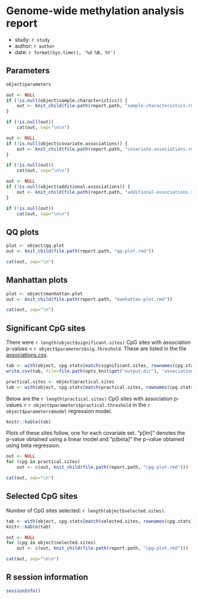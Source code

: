 # Genome-wide methylation analysis report
- study: `r study`
- author: `r author`
- date: `r format(Sys.time(), '%d %B, %Y')`

## Parameters

```r
object$parameters
```

```r
out <- NULL
if (!is.null(object$sample.characteristics)) {
    out <- knit_child(file.path(report.path, "sample-characteristics.rmd"))
}
```

```r
if (!is.null(out))
    cat(out, sep="\n\n")
```


```r
out <- NULL
if (!is.null(object$covariate.associations)) {
    out <- knit_child(file.path(report.path, "covariate-associations.rmd"))
}
```

```r
if (!is.null(out))
    cat(out, sep="\n\n")
```


```r
out <- NULL
if (!is.null(object$additional.associations)) {
    out <- knit_child(file.path(report.path, "additional-associations.rmd"))
}
```

```r
if (!is.null(out))
    cat(out, sep="\n\n")
```


## QQ plots

```r
plot <- object$qq.plot
out <- knit_child(file.path(report.path, "qq-plot.rmd"))
```

```r
cat(out, sep="\n")
```

## Manhattan plots

```r
plot <- object$manhattan.plot
out <- knit_child(file.path(report.path, "manhattan-plot.rmd"))
```

```r
cat(out, sep="\n")
```

## Significant CpG sites

There were `r length(object$significant.sites)`
CpG sites with association p-values < `r object$parameters$sig.threshold`.
These are listed in the file [associations.csv](associations.csv).

```r
tab <- with(object, cpg.stats[match(significant.sites, rownames(cpg.stats)),])
write.csv(tab, file=file.path(opts_knit$get("output.dir"), "associations.csv"))
```

```r
practical.sites <- object$practical.sites
tab <- with(object, cpg.stats[match(practical.sites, rownames(cpg.stats)),])
```

Below are the `r length(practical.sites)`
CpG sites with association p-values < `r object$parameters$practical.threshold`
in the `r object$parameters$model` regression model.

```r
knitr::kable(tab)
```

Plots of these sites follow, one for each covariate set.
"p[lm]" denotes the p-value obtained using a linear model
and "p[beta]" the p-value obtained using beta regression.

```r
out <- NULL
for (cpg in practical.sites) 
    out <- c(out, knit_child(file.path(report.path, "cpg-plot.rmd")))
```

```r
cat(out, sep="\n")
```

## Selected CpG sites

Number of CpG sites selected: `r length(object$selected.sites)`.

```r
tab <- with(object, cpg.stats[match(selected.sites, rownames(cpg.stats)),])
knitr::kable(tab)
```

```r
out <- NULL
for (cpg in object$selected.sites)
    out <- c(out, knit_child(file.path(report.path, "cpg-plot.rmd")))
```

```r
cat(out, sep="\n\n")
```

## R session information

```r
sessionInfo()
```
